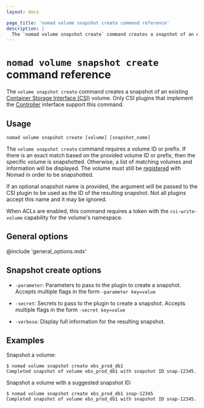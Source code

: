 ```yaml
---
layout: docs

page_title: 'nomad volume snapshot create command reference'
description: |
  The `nomad volume snapshot create` command creates a snapshot of an existing Container Storage Interface (CSI) volume.
---
```


# `nomad volume snapshot create` command reference

The `volume snapshot create` command creates a snapshot of an existing
[Container Storage Interface (CSI)][csi] volume. Only CSI plugins that
implement the [Controller][csi_plugins_internals] interface support this
command.

## Usage

```plaintext
nomad volume snapshot create [volume] [snapshot_name]
```

The `volume snapshot create` command requires a volume ID or prefix. If there
is an exact match based on the provided volume ID or prefix, then the specific
volume is snapshotted. Otherwise, a list of matching volumes and information
will be displayed. The volume must still be [registered] with Nomad in order
to be snapshotted.

If an optional snapshot name is provided, the argument will be passed to the
CSI plugin to be used as the ID of the resulting snapshot. Not all plugins
accept this name and it may be ignored.

When ACLs are enabled, this command requires a token with the
`csi-write-volume` capability for the volume's namespace.

## General options

@include 'general_options.mdx'

## Snapshot create options

- `-parameter`: Parameters to pass to the plugin to create a
  snapshot. Accepts multiple flags in the form `-parameter key=value`

- `-secret`: Secrets to pass to the plugin to create a snapshot. Accepts
  multiple flags in the form `-secret key=value`

- `-verbose`: Display full information for the resulting snapshot.

## Examples

Snapshot a volume:

```shell-session
$ nomad volume snapshot create ebs_prod_db1
Completed snapshot of volume ebs_prod_db1 with snapshot ID snap-12345.
```

Snapshot a volume with a suggested snapshot ID:

```shell-session
$ nomad volume snapshot create ebs_prod_db1 snap-12345
Completed snapshot of volume ebs_prod_db1 with snapshot ID snap-12345.
```

[csi]: https://github.com/container-storage-interface/spec
[csi_plugin]: /nomad/docs/job-specification/csi_plugin
[registered]: /nomad/docs/commands/volume/register
[csi_plugins_internals]: /nomad/docs/concepts/plugins/csi#csi-plugins
